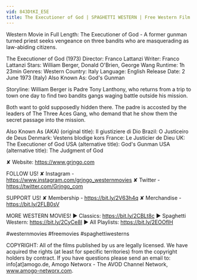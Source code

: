 ```yaml
---
vid: 843DtKI_E5E
title: The Executioner of God | SPAGHETTI WESTERN | Free Western Film
---
```


Western Movie in Full Length: The Executioner of God - A former gunman turned priest seeks vengeance on three bandits who are masquerading as law-abiding citizens. 

The Executioner of God (1973)
Director: Franco Lattanzi
Writer: Franco Lattanzi
Stars: William Berger, Donald O'Brien, George Wang
Runtime: 1h 23min
Genres: Western
Country: Italy
Language: English
Release Date: 2 June 1973 (Italy)
Also Known As: God's Gunman

Storyline:
William Berger is Padre Tony Lanthony, who returns from a trip to town one day to find two bandits gangs waging battle outside his mission.

Both want to gold supposedly hidden there. The padre is accosted by the leaders of The Three Aces Gang, who demand that he show them the secret passage into the mission.

Also Known As (AKA)
(original title): Il giustiziere di Dio
Brazil: O Justiceiro de Deus
Denmark: Vestens blodige kors
France: Le Justicier de Dieu
UK: The Executioner of God
USA (alternative title): God's Gunman
USA (alternative title): The Judgment of God

✘ Website: https://www.grjngo.com

FOLLOW US!
✘ Instagram - https://www.instagram.com/grjngo_westernmovies
✘ Twitter - https://twitter.com/Grjngo_com

SUPPORT US!
✘ Membership - https://bit.ly/2V63h4q
✘ Merchandise - https://bit.ly/2FLB0sV

MORE WESTERN MOVIES! 
► Classics: https://bit.ly/2CBLt8c 
► Spaghetti Western: https://bit.ly/2CyCe8I 
► All Playlists: https://bit.ly/2EOOfIH 

#westernmovies #freemovies #spaghettiwesterns

COPYRIGHT: All of the films published by us are legally licensed. We have acquired the rights (at least for specific territories) from the copyright holders by contract. If you have questions please send an email to: info[at]amogo.de, Amogo Networx - The AVOD Channel Network, www.amogo-networx.com.